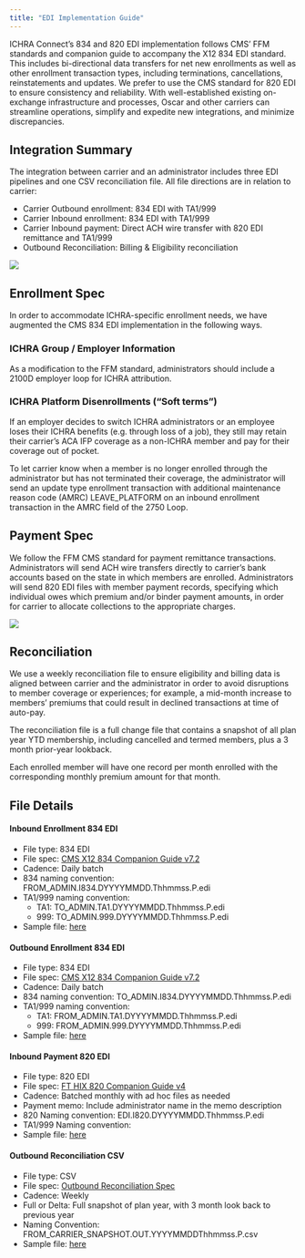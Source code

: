 ```yaml
---
title: "EDI Implementation Guide"
---
```


ICHRA Connect's 834 and 820 EDI implementation follows CMS’ FFM standards and companion guide to accompany the X12 834 EDI standard. This includes bi-directional data transfers for net new enrollments as well as other enrollment transaction types, including terminations, cancellations, reinstatements and updates. We prefer to use the CMS standard for 820 EDI to ensure consistency and reliability. With well-established existing on-exchange infrastructure and processes, Oscar and other carriers can streamline operations, simplify and expedite new integrations, and minimize discrepancies.

## Integration Summary {#integration-file-summary}

The integration between carrier and an administrator includes three EDI pipelines and one CSV reconciliation file. All file directions are in relation to carrier:

- Carrier Outbound enrollment: 834 EDI with TA1/999
- Carrier Inbound enrollment: 834 EDI with TA1/999
- Carrier Inbound payment: Direct ACH wire transfer with 820 EDI remittance and TA1/999
- Outbound Reconciliation: Billing & Eligibility reconciliation

![](ICHRA_EDI_Integration_Flow.png)

## Enrollment Spec
In order to accommodate ICHRA-specific enrollment needs, we have augmented the CMS 834 EDI implementation in the following ways.

### ICHRA Group / Employer Information

As a modification to the FFM standard, administrators should include a 2100D employer loop for ICHRA attribution.

### ICHRA Platform Disenrollments (“Soft terms”)
If an employer decides to switch ICHRA administrators or an employee loses their ICHRA benefits (e.g. through loss of a job), they still may retain their carrier's ACA IFP coverage as a non-ICHRA member and pay for their coverage out of pocket.

To let carrier know when a member is no longer enrolled through the administrator but has not terminated their coverage, the administrator will send an update type enrollment transaction with additional maintenance reason code (AMRC) LEAVE\_PLATFORM on an inbound enrollment transaction in the AMRC field of the 2750 Loop.

## Payment Spec
We follow the FFM CMS standard for payment remittance transactions. Administrators will send ACH wire transfers directly to carrier's bank accounts based on the state in which members are enrolled. Administrators will send 820 EDI files with member payment records, specifying which individual owes which premium and/or binder payment amounts, in order for carrier to allocate collections to the appropriate charges.

![](ICHRA_EDI_Payment_Flow.png)

## Reconciliation {#reconciliation}
We use a weekly reconciliation file to ensure eligibility and billing data is aligned between carrier and the administrator in order to avoid disruptions to member coverage or experiences; for example, a mid-month increase to members' premiums that could result in declined transactions at time of auto-pay.

The reconciliation file is a full change file that contains a snapshot of all plan year YTD membership, including cancelled and termed members, plus a 3 month prior-year lookback.

Each enrolled member will have one record per month enrolled with the corresponding monthly premium amount for that month.

## File Details {#file-details}

#### Inbound Enrollment 834 EDI {#inbound-enrollment-834-edi}

- File type: 834 EDI
- File spec: [CMS X12 834 Companion Guide v7.2](CMS_X12_834_Companion_Guide_v7.2.pdf){target="_blank"}
- Cadence: Daily batch
- 834 naming convention: FROM\_ADMIN.I834.DYYYYMMDD.Thhmmss.P.edi
- TA1/999 naming convention:
  - TA1: TO\_ADMIN.TA1.DYYYYMMDD.Thhmmss.P.edi
  - 999: TO\_ADMIN.999.DYYYYMMDD.Thhmmss.P.edi
- Sample file: [here](sample_files/FROM_VENDOR.I834.D20241114.T125545.P.edi){target="_blank"}

#### Outbound Enrollment 834 EDI

- File type: 834 EDI
- File spec: [CMS X12 834 Companion Guide v7.2](CMS_X12_834_Companion_Guide_v7.2.pdf){target="_blank"}
- Cadence: Daily batch
- 834 naming convention:  TO\_ADMIN.I834.DYYYYMMDD.Thhmmss.P.edi
- TA1/999 naming convention:
  - TA1: FROM\_ADMIN.TA1.DYYYYMMDD.Thhmmss.P.edi
  - 999: FROM\_ADMIN.999.DYYYYMMDD.Thhmmss.P.edi
- Sample file: [here](sample_files/TO_VENDOR.I834.D20241114.T113452.P.edi){target="_blank"}

#### Inbound Payment 820 EDI {#inbound-payment-820-edi}

- File type: 820 EDI
- File spec: [FT HIX 820 Companion Guide v4](https://www.hhs.gov/guidance/sites/default/files/hhs-guidance-documents/hix%20820%20and%20ppr%20companion%20guide_219.pdf)
- Cadence: Batched monthly with ad hoc files as needed
- Payment memo: Include administrator name in the memo description
- 820 Naming convention: EDI.I820.DYYYYMMDD.Thhmmss.P.edi
- TA1/999 Naming convention:
- Sample file: [here](sample_files/EDI.820.D20241114.T082645.P.edi){target="_blank"}

#### Outbound Reconciliation CSV {#outbound-reconciliation-csv}

- File type: CSV
- File spec: [Outbound Reconciliation Spec](outbound_reconcilliation_spec.qmd)
- Cadence: Weekly
- Full or Delta: Full snapshot of plan year, with 3 month look back to previous year
- Naming Convention: FROM\_CARRIER\_SNAPSHOT.OUT.YYYYMMDDThhmmss.P.csv
- Sample file: [here](sample_files/FROM_OSCAR_SNAPSHOT.OUT.20241015T190751.P.csv){target="_blank"}
